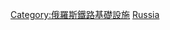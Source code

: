 {{Commonscat|Train stations in Russia}}

[[Category:俄羅斯鐵路基礎設施|Category:俄羅斯鐵路基礎設施]]
[[Category:各國鐵路車站|Russia]]